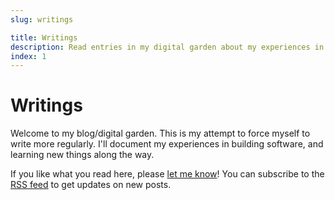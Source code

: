 ```yaml
---
slug: writings

title: Writings
description: Read entries in my digital garden about my experiences in building software, and learning new things along the way.
index: 1
---
```


# Writings

Welcome to my blog/digital garden. This is my attempt to force myself to write
more regularly. I'll document my experiences in building software, and learning
new things along the way.

If you like what you read here, please [let me know](/)! You can subscribe to
the [RSS feed](/rss.xml) to get updates on new posts.

